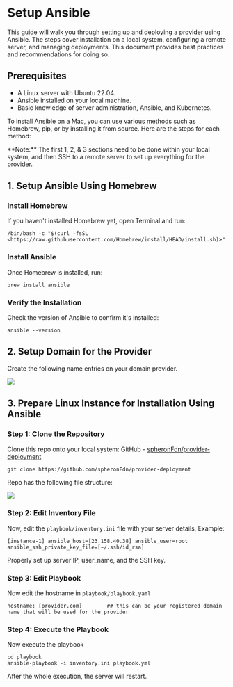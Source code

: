 
# Setup Ansible

This guide will walk you through setting up and deploying a provider using Ansible. The steps cover installation on a local system, configuring a remote server, and managing deployments. This document provides best practices and recommendations for doing so.

## Prerequisites

- A Linux server with Ubuntu 22.04.
- Ansible installed on your local machine.
- Basic knowledge of server administration, Ansible, and Kubernetes.

To install Ansible on a Mac, you can use various methods such as Homebrew, pip, or by installing it from source. Here are the steps for each method:

<Callout type="info">
**Note:** The first 1, 2, & 3 sections need to be done within your local system, and then SSH to a remote server to set up everything for the provider.
</Callout>


## 1. Setup Ansible Using Homebrew

### Install Homebrew 
If you haven't installed Homebrew yet, open Terminal and run:

```
/bin/bash -c "$(curl -fsSL <https://raw.githubusercontent.com/Homebrew/install/HEAD/install.sh)>"
```

### Install Ansible
Once Homebrew is installed, run:

```
brew install ansible
```
### Verify the Installation
Check the version of Ansible to confirm it's installed:

```
ansible --version
```

## 2. Setup Domain for the Provider

Create the following name entries on your domain provider.

![](https://lh7-us.googleusercontent.com/docsz/AD_4nXc4ki_jdq2wKulDKFH8C2YGNbO9P-9Y15KKhw0ey4q3Tl8X37qor8zJ89AOlNka09hBaeZQxH7KceYblB3ymnrbRvTKmpAgWTVOeAylxjuV75xh4qD5zYsTV6ztOY_zh0iGChbCcebzTbBTAtJABmb_zDiZ?key=K8s7MiIU7rCOqDEeNF_KMg)


## 3. Prepare Linux Instance for Installation Using Ansible

### Step 1: Clone the Repository
Clone this repo onto your local system: GitHub - [spheronFdn/provider-deployment](https://github.com/spheronFdn/provider-deployment)

```
git clone https://github.com/spheronFdn/provider-deployment
```
Repo has the following file structure: 

![](https://cdn.hashnode.com/res/hashnode/image/upload/v1719581261775/fa713697-fe90-4ca8-ac59-569cf6e15cc2.png)

### Step 2: Edit Inventory File 

Now, edit the `playbook/inventory.ini` file with your server details, Example:

```
[instance-1] ansible_host=[23.158.40.38] ansible_user=root ansible_ssh_private_key_file=[~/.ssh/id_rsa]
```

<Callout type="info">
Properly set up server IP, user_name, and the SSH key.
</Callout>

### Step 3: Edit Playbook
Now edit the hostname in `playbook/playbook.yaml`

```
hostname: [provider.com]        ## this can be your registered domain name that will be used for the provider
```

### Step 4: Execute the Playbook
Now execute the playbook 

```
cd playbook
ansible-playbook -i inventory.ini playbook.yml
```
After the whole execution, the server will restart.


<Navigation name="Setup Ansible" />
